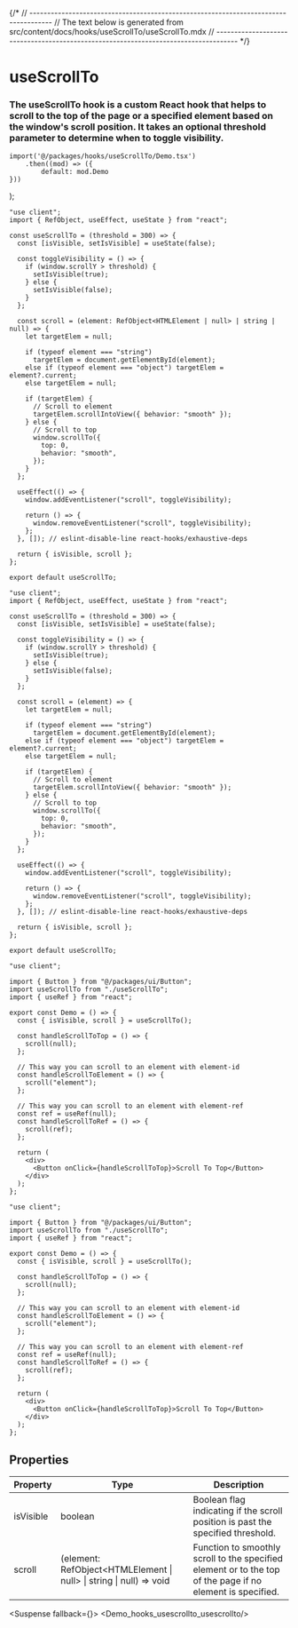 

{/*
// ------------------------------------------------------------------------------------
//	The text below is generated from src/content/docs/hooks/useScrollTo/useScrollTo.mdx
// ------------------------------------------------------------------------------------
*/}


<Wrapper>

# useScrollTo
### The useScrollTo hook is a custom React hook that helps to scroll to the top of the page or a specified element based on the window's scroll position. It takes an optional threshold parameter to determine when to toggle visibility.





	import('@/packages/hooks/useScrollTo/Demo.tsx')
		.then((mod) => ({
			default: mod.Demo
	}))
);


<CodeBlock>
 

```tsx|useScrollTo
"use client";
import { RefObject, useEffect, useState } from "react";

const useScrollTo = (threshold = 300) => {
  const [isVisible, setIsVisible] = useState(false);

  const toggleVisibility = () => {
    if (window.scrollY > threshold) {
      setIsVisible(true);
    } else {
      setIsVisible(false);
    }
  };

  const scroll = (element: RefObject<HTMLElement | null> | string | null) => {
    let targetElem = null;

    if (typeof element === "string")
      targetElem = document.getElementById(element);
    else if (typeof element === "object") targetElem = element?.current;
    else targetElem = null;

    if (targetElem) {
      // Scroll to element
      targetElem.scrollIntoView({ behavior: "smooth" });
    } else {
      // Scroll to top
      window.scrollTo({
        top: 0,
        behavior: "smooth",
      });
    }
  };

  useEffect(() => {
    window.addEventListener("scroll", toggleVisibility);

    return () => {
      window.removeEventListener("scroll", toggleVisibility);
    };
  }, []); // eslint-disable-line react-hooks/exhaustive-deps

  return { isVisible, scroll };
};

export default useScrollTo;
```

```jsx|useScrollTo
"use client";
import { RefObject, useEffect, useState } from "react";

const useScrollTo = (threshold = 300) => {
  const [isVisible, setIsVisible] = useState(false);

  const toggleVisibility = () => {
    if (window.scrollY > threshold) {
      setIsVisible(true);
    } else {
      setIsVisible(false);
    }
  };

  const scroll = (element) => {
    let targetElem = null;

    if (typeof element === "string")
      targetElem = document.getElementById(element);
    else if (typeof element === "object") targetElem = element?.current;
    else targetElem = null;

    if (targetElem) {
      // Scroll to element
      targetElem.scrollIntoView({ behavior: "smooth" });
    } else {
      // Scroll to top
      window.scrollTo({
        top: 0,
        behavior: "smooth",
      });
    }
  };

  useEffect(() => {
    window.addEventListener("scroll", toggleVisibility);

    return () => {
      window.removeEventListener("scroll", toggleVisibility);
    };
  }, []); // eslint-disable-line react-hooks/exhaustive-deps

  return { isVisible, scroll };
};

export default useScrollTo;
```

```tsx|Implementation
"use client";

import { Button } from "@/packages/ui/Button";
import useScrollTo from "./useScrollTo";
import { useRef } from "react";

export const Demo = () => {
  const { isVisible, scroll } = useScrollTo();

  const handleScrollToTop = () => {
    scroll(null);
  };

  // This way you can scroll to an element with element-id
  const handleScrollToElement = () => {
    scroll("element");
  };

  // This way you can scroll to an element with element-ref
  const ref = useRef(null);
  const handleScrollToRef = () => {
    scroll(ref);
  };

  return (
    <div>
      <Button onClick={handleScrollToTop}>Scroll To Top</Button>
    </div>
  );
};
```
```jsx|Implementation
"use client";

import { Button } from "@/packages/ui/Button";
import useScrollTo from "./useScrollTo";
import { useRef } from "react";

export const Demo = () => {
  const { isVisible, scroll } = useScrollTo();

  const handleScrollToTop = () => {
    scroll(null);
  };

  // This way you can scroll to an element with element-id
  const handleScrollToElement = () => {
    scroll("element");
  };

  // This way you can scroll to an element with element-ref
  const ref = useRef(null);
  const handleScrollToRef = () => {
    scroll(ref);
  };

  return (
    <div>
      <Button onClick={handleScrollToTop}>Scroll To Top</Button>
    </div>
  );
};
```

</CodeBlock>


## Properties

| Property | Type | Description |
| --- | --- | --- |
| isVisible | boolean | Boolean flag indicating if the scroll position is past the specified threshold. |
| scroll | (element: RefObject\<HTMLElement \| null> \| string \| null) => void | Function to smoothly scroll to the specified element or to the top of the page if no element is specified. |


<Suspense fallback={<Skeleton className="h-60 rounded-lg" />}>
<Display>
    <Demo_hooks_usescrollto_usescrollto/>
</Display>
</Suspense>
</Wrapper>